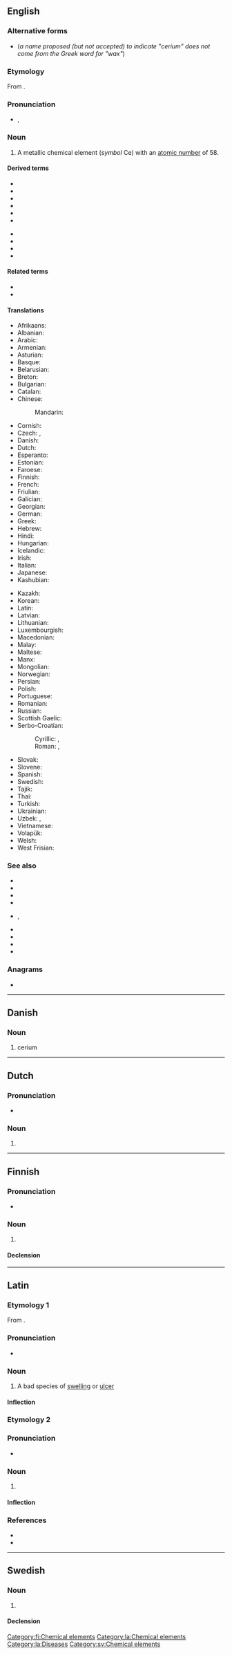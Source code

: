 {{also|cérium}}
==English==
{{elements|Ce|lanthanum|La|praseodymium|Pr}}

===Alternative forms===
* {{l|en|cererium}} (''a name proposed (but not accepted) to indicate "cerium" does not come from the Greek word for "wax"'')

===Etymology===
From {{suffix|en|Ceres|t1=a recently discovered asteroid|ium}}.

===Pronunciation===
* {{enPR|sîr'ēəm}}, {{IPA|/ˈsɪəɹiəm/|lang=en}}

===Noun===
{{en-noun|-|s}}
{{wikipedia}}

# A metallic chemical element (''symbol'' Ce) with an [[atomic number]] of 58.

====Derived terms====
{{der-top}}
* {{l|en|cerate}}
* {{l|en|ceric}}
* {{l|en|cerine}}
* {{l|en|cerite}}
* {{l|en|cerium dioxide}}
* {{l|en|cerium metals}}
{{der-mid}}
* {{l|en|cerium oxide}}
* {{l|en|cerium trichloride}}
* {{l|en|cerous}}
* {{l|en|ferrocerium}}
{{der-bottom}}

====Related terms====
* {{l|en|Ceres}}<!--etymon-->
* {{l|en|ceria}}

====Translations====
{{trans-top|chemical element}}
* Afrikaans: {{t+|af|serium}}
* Albanian: {{t+|sq|cerium}}
* Arabic: {{t|ar|سِيرْيُوم|tr=siryum|m}}
* Armenian: {{t+|hy|ցերիում}}
* Asturian: {{t|ast|ceriu|m}}
* Basque: {{t|eu|zerioa}}
* Belarusian: {{t|be|цэ́рый|m}}
* Breton: {{t|br|seriom}}
* Bulgarian: {{t|bg|це́рий|m}}
* Catalan: {{t+|ca|ceri|m}}
* Chinese:
*: Mandarin: {{t+|cmn|鈰|tr=shì}}
* Cornish: {{t|kw|keryum}}
* Czech: {{t|cs|cér|m}}, {{t+|cs|cer|m}}
* Danish: {{t+|da|cerium}}
* Dutch: {{t+|nl|cerium|n}}
* Esperanto: {{t+|eo|cerio}}
* Estonian: {{t+|et|tseerium}}
* Faroese: {{t|fo|serium|n}}
* Finnish: {{t+|fi|cerium}}
* French: {{t+|fr|cérium|m}}
* Friulian: {{t|fur|ceri}}
* Galician: {{t+|gl|cerio|m}}
* Georgian: {{t|ka|ცერიუმი}}
* German: {{t+|de|Cer|n}}
* Greek: {{t+|el|δημήτριο|n}}
* Hebrew: {{t|he|סריום|tr=seryum}}
* Hindi: {{t|hi|पुष्कला|tr=pushkalaa|sc=Deva}}
* Hungarian: {{t+|hu|cérium}}
* Icelandic: {{t+|is|serín}}
* Irish: {{t|ga|ceiriam}}
* Italian: {{t+|it|cerio|m}}
* Japanese: {{t+|ja|セリウム|tr=seriumu}}
* Kashubian: {{t|csb|cer}}
{{trans-mid}}
* Kazakh: {{t+|kk|церий}}
* Korean: {{t+|ko|세륨}}
* Latin: {{t+|la|cerium}}
* Latvian: {{t|lv|cērijs}}
* Lithuanian: {{t+|lt|ceris}}
* Luxembourgish: {{t|lb|Zer}}
* Macedonian: {{t|mk|цериум|m}}
* Malay: {{t|ms|serium}}
* Maltese: {{t|mt|sirjum}}
* Manx: {{t|gv|kerrium}}
* Mongolian: {{t|mn|цери}}
* Norwegian: {{t|no|cerium}}
* Persian: {{t|fa|سریم|tr=seriom|sc=fa-Arab}}
* Polish: {{t+|pl|cer|m}}
* Portuguese: {{t+|pt|cério|m}}
* Romanian: {{t+|ro|ceriu|n}}
* Russian: {{t+|ru|це́рий|m}}
* Scottish Gaelic: {{t|gd|ceiriam}}
* Serbo-Croatian:
*: Cyrillic: {{t|sh|церијум|m}}, {{t|sh|церијум|m}}
*: Roman: {{t+|sh|cerij|m}}, {{t|sh|cerijum|m}}
* Slovak: {{t+|sk|cér}}
* Slovene: {{t+|sl|cerij}}
* Spanish: {{t+|es|cerio|m}}
* Swedish: {{t+|sv|cerium|n}}
* Tajik: {{t|tg|ceri'}}
* Thai: {{t|th|ซีเรียม}}
* Turkish: {{t+|tr|seryum}}
* Ukrainian: {{t|uk|це́рiй|m}}
* Uzbek: {{t+|uz|церий}}, {{t|uz|tseriy}}
* Vietnamese: {{t|vi|xeri}}
* Volapük: {{t+|vo|zerin}}
* Welsh: {{t|cy|ceriwm}}
* West Frisian: {{t|fy|cerium}}
{{trans-bottom}}

===See also===
* {{l|en|allanite}}
* {{l|en|bastnasite}}
* {{l|en|CAN}}
* {{l|en|hydroxylbastnasite}}
* {{l|en|jeweler's rouge}}, {{l|en|jeweller's rouge}}
* {{l|en|monazite}}
* {{l|en|orthite}}
* {{l|en|rhabdophane}}
* {{l|en|synchysite}}

===Anagrams===
* {{anagrams|en|a=ceimru|uremic}}

----

==Danish==

===Noun===
{{da-noun}}

# cerium

----

==Dutch==
{{wikipedia|lang=nl}}
{{elements|Ce|lanthaan|La|praseodymium|Pr|lang=nl}}

===Pronunciation===
* {{audio|Nl-cerium.ogg|Audio|lang=nl}}

===Noun===
{{nl-noun|n|-|-}}

# {{l|en|cerium}}

----

==Finnish==
{{wikipedia|lang=fi}}

===Pronunciation===
* {{fi-IPA|seeri.um}}

===Noun===
{{fi-noun}}

# {{l|en|cerium}}

====Declension====
{{fi-decl-risti|n=sg|cerium|||a|i=0}}

[[Category:fi:Chemical elements]]

----

==Latin==

===Etymology 1===
From {{der|la|grc|κηρίον}}.

===Pronunciation===
* {{la-IPA|cērium}}

===Noun===
{{la-noun|cērium|cēriī|n|second}}

# A bad species of [[swelling]] or [[ulcer]]

====Inflection====
{{la-decl-2nd-N|cēri}}

===Etymology 2===
{{wikipedia|lang=la}}

===Pronunciation===
* {{la-IPA|cerium}}

===Noun===
{{la-noun|cerium|ceriī|n|second}}

# {{l|en|cerium}}

====Inflection====
{{la-decl-2nd-N|ceri}}

===References===
* {{R:L&S}}
* {{R:Gaffiot}}

[[Category:la:Chemical elements]]
[[Category:la:Diseases]]

----

==Swedish==

===Noun===
{{sv-noun|n}}

# {{l|en|cerium}}

====Declension====
{{sv-noun-unc-irreg-n|2=ceriumet}}

[[Category:sv:Chemical elements]]